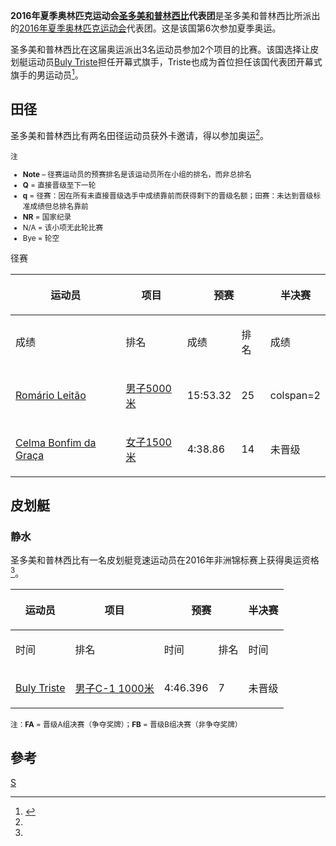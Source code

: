 {{NoteTA|G1=Sports}}
{{Infobox Country Olympics
|NOC=STP
|games=2016年夏季
|competitors=3
|sports=2
|flagbearer=[[2016年夏季奧林匹克運動會入場旗手|开幕式]]：[[Buly_Triste|Buly Triste]]（皮划艇）<ref>{{cite web |title=The Flagbearers for the Rio 2016 Opening Ceremony |url=https://stillmed.olympic.org/media/Document%20Library/OlympicOrg/News/2016/08/2016-08-05-Rio-2016-Opening-Ceremony-Flag-Bearers.pdf |publisher=[[国际奥林匹克委员会|International Olympic Committee]] |accessdate=2016-08-05 |date=2016-08-05 |archiveurl=https://web.archive.org/web/20160816094229/https://stillmed.olympic.org/media/Document%20Library/OlympicOrg/News/2016/08/2016-08-05-Rio-2016-Opening-Ceremony-Flag-Bearers.pdf |archivedate=2016-08-16 |deadurl=yes }}</ref><br/>闭幕式：里约奥组委志愿者<ref>{{cite web|title=The Flagbearers for the Rio 2016 Closing Ceremony|url=https://stillmed.olympic.org/media/Document%20Library/OlympicOrg/News/2016/08/2016-08-21-Rio-2016-Closing-Ceremony-Flag-Bearers.pdf|publisher=International Olympic Committee|accessdate=2016-09-22|date=2016-08-21|archiveurl=https://web.archive.org/web/20160822094245/https://stillmed.olympic.org/media/Document%20Library/OlympicOrg/News/2016/08/2016-08-21-Rio-2016-Closing-Ceremony-Flag-Bearers.pdf|archivedate=2016-08-22|dead-url=no}}</ref>
|gold=
|silver=
|bronze=
|rank=
}}

'''2016年夏季奥林匹克运动会[[圣多美和普林西比|圣多美和普林西比]]代表团'''是圣多美和普林西比所派出的[[2016年夏季奥林匹克运动会|2016年夏季奥林匹克运动会]]代表团。这是该国第6次参加夏季奥运。

圣多美和普林西比在这届奥运派出3名运动员参加2个项目的比赛。该国选择让皮划艇运动员[[Buly_Triste|Buly Triste]]担任开幕式旗手，Triste也成为首位担任该国代表团开幕式旗手的男运动员<ref name=STP-OLY>{{cite news|script-title=pt:Primeiro-Ministro despede-se da delegação aos olímpicos do Brasil|url=http://www.stp-press.st/39.htm|publisher=STP Press|date=2016-07-29|accessdate=2016-07-30|deadurl=yes|archiveurl=https://web.archive.org/web/20160730123758/http://www.stp-press.st/39.htm|archivedate=2016-07-30}}</ref>。

==田径==
{{main|2016年夏季奥林匹克运动会田径比赛}}
圣多美和普林西比有两名田径运动员获外卡邀请，得以参加奥运<ref name=STP-OLY/>。

<small>
;注
*'''Note''' – 径赛运动员的预赛排名是该运动员所在小组的排名，而非总排名
*'''Q''' = 直接晋级至下一轮
*'''q''' = 径赛：因在所有未直接晋级选手中成绩靠前而获得剩下的晋级名额；田赛：未达到晋级标准成绩但总排名靠前
*'''NR''' = 国家纪录
*N/A = 该小项无此轮比赛
*Bye = 轮空
</small>

;径赛
{| class="wikitable" style="font-size:90%"
|-
!rowspan="2"|运动员
!rowspan="2"|项目
!colspan="2"|预赛
!colspan="2"|半决赛
!colspan="2"|决赛
|-style="font-size:95%"
!成绩
!排名
!成绩
!排名
!成绩
!排名
|-align=center
|align=left|[[Romário_Leitão|Romário Leitão]]
|align=left|[[2016年夏季奧林匹克運動會田徑男子5000公尺比賽|男子5000米]]
|15:53.32
|25
|colspan=2 {{n/a}}
|colspan=2|未晋级
|-align=center
|align=left|[[Celma_Bonfim_da_Graça|Celma Bonfim da Graça]]
|align=left|[[2016年夏季奧林匹克運動會田徑女子1500公尺比賽|女子1500米]]
|4:38.86
|14
|colspan=4|未晋级
|}

==皮划艇==
{{main|2016年夏季奥林匹克运动会皮划艇比赛}}

===静水===
圣多美和普林西比有一名皮划艇竞速运动员在2016年非洲锦标赛上获得奥运资格<ref name=STP-OLY/>。

{|class=wikitable style="font-size:90%"
!rowspan="2"|运动员
!rowspan="2"|项目
!colspan=2|预赛
!colspan=2|半决赛
!colspan=2|决赛
|-style="font-size:95%"
!时间
!排名
!时间
!排名
!时间
!排名
|-align=center
|align=left|[[Buly_Triste|Buly Triste]]
|align=left|[[2016年夏季奧林匹克運動會輕艇男子1000公尺單人加拿大式艇比賽|男子C-1 1000米]]
|4:46.396
|7
|colspan=4|未晋级
|}
<small>注：'''FA''' = 晋级A组决赛（争夺奖牌）；'''FB''' = 晋级B组决赛（非争夺奖牌）</small>

==參考==
{{reflist}}

{{Nations at the 2016 Summer Olympics}}

[[Category:2016年夏季奧林匹克運動會代表團|S]]